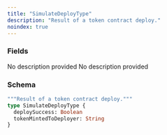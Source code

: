 ```yaml
---
title: "SimulateDeployType"
description: "Result of a token contract deploy."
noindex: true
---
```


### Fields

<ResponseField name="deploySuccess" type="Boolean">
  No description provided
</ResponseField>

<ResponseField name="tokenMintedToDeployer" type="String">
  No description provided
</ResponseField>

### Schema


```graphql 
"""Result of a token contract deploy."""
type SimulateDeployType {
  deploySuccess: Boolean
  tokenMintedToDeployer: String
}
```
